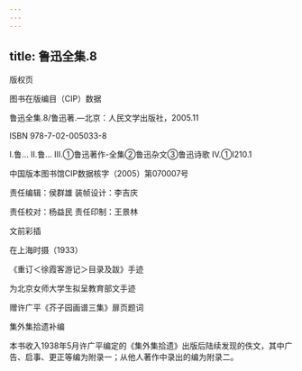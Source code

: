 ```yaml
---
---
---
```

title: 鲁迅全集.8
---




版权页


图书在版编目（CIP）数据

鲁迅全集.8/鲁迅著.—北京：人民文学出版社，2005.11

ISBN 978-7-02-005033-8

Ⅰ.鲁… Ⅱ.鲁… Ⅲ.①鲁迅著作-全集②鲁迅杂文③鲁迅诗歌 Ⅳ.①I210.1

中国版本图书馆CIP数据核字（2005）第070007号

责任编辑：侯群雄 装帧设计：李吉庆

责任校对：杨益民 责任印制：王景林





文前彩插




在上海时摄（1933）



《重订＜徐霞客游记＞目录及跋》手迹



为北京女师大学生拟呈教育部文手迹



赠许广平《芥子园画谱三集》扉页题词





集外集拾遗补编


本书收入1938年5月许广平编定的《集外集拾遗》出版后陆续发现的佚文，其中广告、启事、更正等编为附录一；从他人著作中录出的编为附录二。